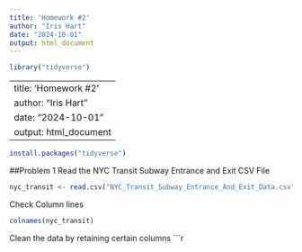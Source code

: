 ```yaml
---
title: 'Homework #2'
author: "Iris Hart"
date: "2024-10-01"
output: html_document
---
```

```r
library("tidyverse")
```

---
title: 'Homework #2'
author: "Iris Hart"
date: "2024-10-01"
output: html_document
---
```r
install.packages("tidyverse")
```

##Problem 1
Read the NYC Transit Subway Entrance and Exit CSV File
```r
nyc_transit <- read.csv("NYC_Transit_Subway_Entrance_And_Exit_Data.csv", stringsAsFactors = FALSE)
```

Check Column lines
```r
colnames(nyc_transit)
```

Clean the data by retaining certain columns
```r
